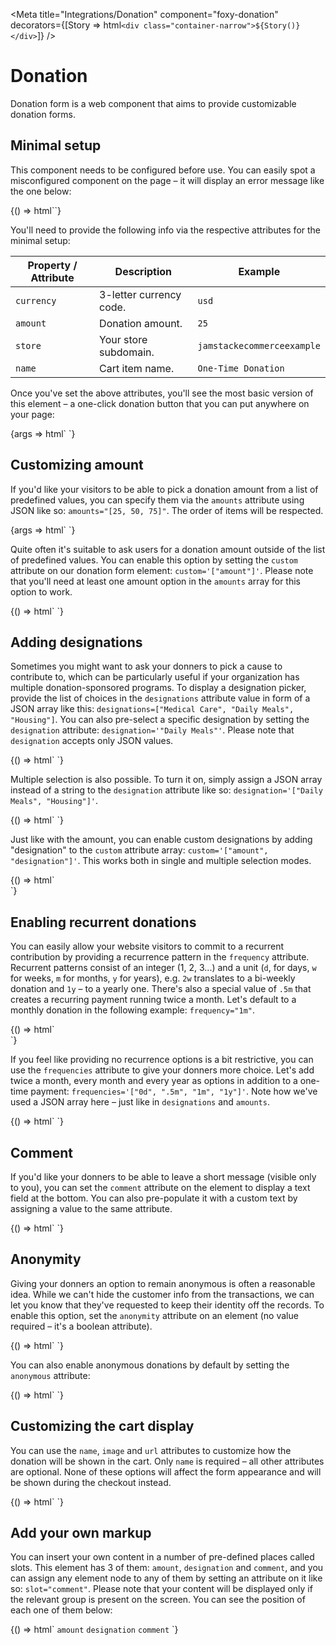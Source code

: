 
<Meta
  title="Integrations/Donation"
  component="foxy-donation"
  decorators={[Story => html`<div class="container-narrow">${Story()}</div>`]}
/>

# Donation

Donation form is a web component that aims to provide customizable donation forms.

## Minimal setup

This component needs to be configured before use. You can easily spot a misconfigured component on the page – it will display an error message like the one below:

<Canvas>
  <Story name="Default">{() => html`<foxy-donation></foxy-donation>`}</Story>
</Canvas>

You'll need to provide the following info via the respective attributes for the minimal setup:

| Property / Attribute | Description             | Example                    |
| -------------------- | ----------------------- | -------------------------- |
| `currency`           | 3-letter currency code. | `usd`                      |
| `amount`             | Donation amount.        | `25`                       |
| `store`              | Your store subdomain.   | `jamstackecommerceexample` |
| `name`               | Cart item name.         | `One-Time Donation`        |

Once you've set the above attributes, you'll see the most basic version of this element – a one-click donation button that you can put anywhere on your page:

<Canvas>
  <Story
    name="Minimal"
    args={{
      store: 'jamstackecommerceexample',
      currency: 'usd',
      amount: 25,
      name: 'One-Time Donation',
    }}
  >
    {args => html`
      <foxy-donation
        store=${args.store}
        currency=${args.currency}
        amount=${args.amount}
        name=${args.name}
      >
      </foxy-donation>
    `}
  </Story>
</Canvas>

## Customizing amount

If you'd like your visitors to be able to pick a donation amount from a list of predefined values, you can specify them via the `amounts` attribute using JSON like so: `amounts="[25, 50, 75]"`. The order of items will be respected.

<Canvas>
  <Story
    name="Amount options"
    args={{
      store: 'jamstackecommerceexample',
      currency: 'usd',
      amount: 25,
      name: 'One-Time Donation',
      amounts: [25, 50, 75],
    }}
  >
    {args => html`
      <foxy-donation
        .store=${args.store}
        .currency=${args.currency}
        .amount=${args.amount}
        .name=${args.name}
        .amounts=${args.amounts}
        @change=${action('change')}
      >
      </foxy-donation>
    `}
  </Story>
</Canvas>

Quite often it's suitable to ask users for a donation amount outside of the list of predefined values. You can enable this option by setting the `custom` attribute on our donation form element: `custom='["amount"]'`. Please note that you'll need at least one amount option in the `amounts` array for this option to work.

<Canvas>
  <Story name="Custom amount">
    {() => html`
      <foxy-donation
        store="jamstackecommerceexample"
        currency="usd"
        amount="25"
        name="One-Time Donation"
        amounts="[25, 50, 75]"
        custom='["amount"]'
      >
      </foxy-donation>
    `}
  </Story>
</Canvas>

## Adding designations

Sometimes you might want to ask your donners to pick a cause to contribute to, which can be particularly useful if your organization has multiple donation-sponsored programs. To display a designation picker, provide the list of choices in the `designations` attribute value in form of a JSON array like this: `designations=["Medical Care", "Daily Meals", "Housing"]`. You can also pre-select a specific designation by setting the `designation` attribute: `designation='"Daily Meals"'`. Please note that `designation` accepts only JSON values.

<Canvas>
  <Story name="Designation options">
    {() => html`
      <foxy-donation
        store="jamstackecommerceexample"
        currency="usd"
        amount="25"
        name="One-Time Donation"
        amounts="[25, 50, 75]"
        custom='["amount"]'
        designations='["Medical Care", "Daily Meals", "Housing"]'
        designation='"Daily Meals"'
      >
      </foxy-donation>
    `}
  </Story>
</Canvas>

Multiple selection is also possible. To turn it on, simply assign a JSON array instead of a string to the `designation` attribute like so: `designation='["Daily Meals", "Housing"]'`.

<Canvas>
  <Story name="Multiple designations">
    {() => html`
        <foxy-donation
          store="jamstackecommerceexample"
          currency="usd"
          amount="25"
          name="One-Time Donation"
          amounts="[25, 50, 75]"
          custom='["amount"]'
          designations='["Medical Care", "Daily Meals", "Housing"]'
          designation='["Daily Meals", "Housing"]'
        >
        </foxy-donation>
      </div>
    `}
  </Story>
</Canvas>

Just like with the amount, you can enable custom designations by adding "designation" to the `custom` attribute array: `custom='["amount", "designation"]'`. This works both in single and multiple selection modes.

<Canvas>
  <Story name="Custom designation">
    {() => html`
      <div class="container-narrow">
        <foxy-donation
          store="jamstackecommerceexample"
          currency="usd"
          amount="25"
          name="One-Time Donation"
          amounts="[25, 50, 75]"
          custom='["amount", "designation"]'
          designations='["Medical Care", "Daily Meals", "Housing"]'
          designation='["Daily Meals", "Housing"]'
        >
        </foxy-donation>
      </div>
    `}
  </Story>
</Canvas>

## Enabling recurrent donations

You can easily allow your website visitors to commit to a recurrent contribution by providing a recurrence pattern in the `frequency` attribute. Recurrent patterns consist of an integer (1, 2, 3...) and a unit (`d`, for days, `w` for weeks, `m` for months, `y` for years), e.g. `2w` translates to a bi-weekly donation and `1y` – to a yearly one. There's also a special value of `.5m` that creates a recurring payment running twice a month. Let's default to a monthly donation in the following example: `frequency="1m"`.

<Canvas>
  <Story name="Recurrent donation">
    {() => html`
      <div class="container-narrow">
        <foxy-donation
          store="jamstackecommerceexample"
          currency="usd"
          amount="25"
          name="One-Time Donation"
          amounts="[25, 50, 75]"
          custom='["amount", "designation"]'
          designations='["Medical Care", "Daily Meals", "Housing"]'
          designation='["Daily Meals", "Housing"]'
          frequency="1m"
        >
        </foxy-donation>
      </div>
    `}
  </Story>
</Canvas>

If you feel like providing no recurrence options is a bit restrictive, you can use the `frequencies` attribute to give your donners more choice. Let's add twice a month, every month and every year as options in addition to a one-time payment: `frequencies='["0d", ".5m", "1m", "1y"]'`. Note how we've used a JSON array here – just like in `designations` and `amounts`.

<Canvas>
  <Story name="Recurrence options">
    {() => html`
      <foxy-donation
        store="jamstackecommerceexample"
        currency="usd"
        amount="25"
        name="One-Time Donation"
        amounts="[25, 50, 75]"
        custom='["amount", "designation"]'
        designations='["Medical Care", "Daily Meals", "Housing"]'
        designation='["Daily Meals", "Housing"]'
        frequency="1m"
        frequencies='["0d", ".5m", "1m", "1y"]'
      >
      </foxy-donation>
    `}
  </Story>
</Canvas>

## Comment

If you'd like your donners to be able to leave a short message (visible only to you), you can set the `comment` attribute on the element to display a text field at the bottom. You can also pre-populate it with a custom text by assigning a value to the same attribute.

<Canvas>
  <Story name="Comment">
    {() => html`
      <foxy-donation
        store="jamstackecommerceexample"
        currency="usd"
        amount="25"
        name="One-Time Donation"
        amounts="[25, 50, 75]"
        custom='["amount", "designation"]'
        designations='["Medical Care", "Daily Meals", "Housing"]'
        designation='["Daily Meals", "Housing"]'
        frequency="1m"
        frequencies='["0d", ".5m", "1m", "1y"]'
        comment
      >
      </foxy-donation>
    `}
  </Story>
</Canvas>

## Anonymity

Giving your donners an option to remain anonymous is often a reasonable idea. While we can't hide the customer info from the transactions, we can let you know that they've requested to keep their identity off the records. To enable this option, set the `anonymity` attribute on an element (no value required – it's a boolean attribute).

<Canvas>
  <Story name="Anonymity">
    {() => html`
      <foxy-donation
        store="jamstackecommerceexample"
        currency="usd"
        amount="25"
        name="One-Time Donation"
        amounts="[25, 50, 75]"
        custom='["amount", "designation"]'
        designations='["Medical Care", "Daily Meals", "Housing"]'
        designation='["Daily Meals", "Housing"]'
        frequency="1m"
        frequencies='["0d", ".5m", "1m", "1y"]'
        comment
        anonymity
      >
      </foxy-donation>
    `}
  </Story>
</Canvas>

You can also enable anonymous donations by default by setting the `anonymous` attribute:

<Canvas>
  <Story name="Anonymous by default">
    {() => html`
      <foxy-donation
        store="jamstackecommerceexample"
        currency="usd"
        amount="25"
        name="One-Time Donation"
        amounts="[25, 50, 75]"
        custom='["amount", "designation"]'
        designations='["Medical Care", "Daily Meals", "Housing"]'
        designation='["Daily Meals", "Housing"]'
        frequency="1m"
        frequencies='["0d", ".5m", "1m", "1y"]'
        comment
        anonymity
        anonymous
      >
      </foxy-donation>
    `}
  </Story>
</Canvas>

## Customizing the cart display

You can use the `name`, `image` and `url` attributes to customize how the donation will be shown in the cart. Only `name` is required – all other attributes are optional. None of these options will affect the form appearance and will be shown during the checkout instead.

<Canvas>
  <Story name="Cart display">
    {() => html`
      <foxy-donation
        store="jamstackecommerceexample"
        currency="usd"
        amount="25"
        name="One-Time Donation"
        amounts="[25, 50, 75]"
        custom='["amount", "designation"]'
        designations='["Medical Care", "Daily Meals", "Housing"]'
        designation='["Daily Meals", "Housing"]'
        frequency="1m"
        frequencies='["0d", ".5m", "1m", "1y"]'
        comment
        anonymity
        anonymous
        image="https://picsum.photos/320"
        url="https://foxy.io"
      >
      </foxy-donation>
    `}
  </Story>
</Canvas>

## Add your own markup

You can insert your own content in a number of pre-defined places called slots. This element has 3 of them: `amount`, `designation` and `comment`, and you can assign any element node to any of them by setting an attribute on it like so: `slot="comment"`. Please note that your content will be displayed only if the relevant group is present on the screen. You can see the position of each one of them below:

<Canvas>
  <Story name="Slots">
    {() => html`
      <foxy-donation
        store="jamstackecommerceexample"
        currency="usd"
        amount="25"
        name="One-Time Donation"
        amounts="[25, 50, 75]"
        custom='["amount", "designation"]'
        designations='["Medical Care", "Daily Meals", "Housing"]'
        designation='["Daily Meals", "Housing"]'
        frequency="1m"
        frequencies='["0d", ".5m", "1m", "1y"]'
        comment
        anonymity
        anonymous
        image="https://picsum.photos/320"
        url="https://foxy.io"
      >
        <code class="slot-content" slot="amount">amount</code>
        <code class="slot-content" slot="designation">designation</code>
        <code class="slot-content" slot="comment">comment</code>
      </foxy-donation>
    `}
  </Story>
</Canvas>

<ArgsTable of="foxy-donation" />
